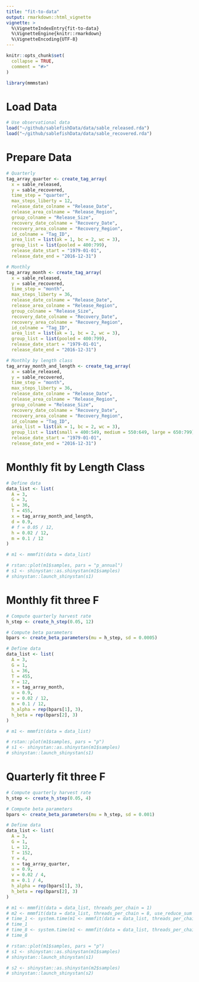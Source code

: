 ```yaml
---
title: "fit-to-data"
output: rmarkdown::html_vignette
vignette: >
  %\VignetteIndexEntry{fit-to-data}
  %\VignetteEngine{knitr::rmarkdown}
  %\VignetteEncoding{UTF-8}
---
```


```r
knitr::opts_chunk$set(
  collapse = TRUE,
  comment = "#>"
)
```

```r
library(mmmstan)
```


# Load Data
```r
# Use observational data
load("~/github/sablefishData/data/sable_released.rda")
load("~/github/sablefishData/data/sable_recovered.rda")

```

# Prepare Data
```r

# Quarterly
tag_array_quarter <- create_tag_array(
  x = sable_released,
  y = sable_recovered,
  time_step = "quarter",
  max_steps_liberty = 12,
  release_date_colname = "Release_Date",
  release_area_colname = "Release_Region",
  group_colname = "Release_Size",
  recovery_date_colname = "Recovery_Date",
  recovery_area_colname = "Recovery_Region",
  id_colname = "Tag_ID",
  area_list = list(ak = 1, bc = 2, wc = 3),
  group_list = list(pooled = 400:799),
  release_date_start = "1979-01-01",
  release_date_end = "2016-12-31")

# Monthly
tag_array_month <- create_tag_array(
  x = sable_released,
  y = sable_recovered,
  time_step = "month",
  max_steps_liberty = 36,
  release_date_colname = "Release_Date",
  release_area_colname = "Release_Region",
  group_colname = "Release_Size",
  recovery_date_colname = "Recovery_Date",
  recovery_area_colname = "Recovery_Region",
  id_colname = "Tag_ID",
  area_list = list(ak = 1, bc = 2, wc = 3),
  group_list = list(pooled = 400:799),
  release_date_start = "1979-01-01",
  release_date_end = "2016-12-31")

# Monthly by length class
tag_array_month_and_length <- create_tag_array(
  x = sable_released,
  y = sable_recovered,
  time_step = "month",
  max_steps_liberty = 36,
  release_date_colname = "Release_Date",
  release_area_colname = "Release_Region",
  group_colname = "Release_Size",
  recovery_date_colname = "Recovery_Date",
  recovery_area_colname = "Recovery_Region",
  id_colname = "Tag_ID",
  area_list = list(ak = 1, bc = 2, wc = 3),
  group_list = list(small = 400:549, medium = 550:649, large = 650:799),
  release_date_start = "1979-01-01",
  release_date_end = "2016-12-31")

```


# Monthly fit by Length Class
```r
# Define data
data_list <- list(
  A = 3,
  G = 3,
  L = 36,
  T = 455,
  x = tag_array_month_and_length,
  d = 0.9,
  # f = 0.05 / 12,
  h = 0.02 / 12,
  m = 0.1 / 12
)

# m1 <- mmmfit(data = data_list)

# rstan::plot(m1$samples, pars = "p_annual")
# s1 <- shinystan::as.shinystan(m1$samples)
# shinystan::launch_shinystan(s1)

```

# Monthly fit three F
```r
# Compute quarterly harvest rate
h_step <- create_h_step(0.05, 12)

# Compute beta parameters
bpars <- create_beta_parameters(mu = h_step, sd = 0.0005)

# Define data
data_list <- list(
  A = 3,
  G = 1,
  L = 36,
  T = 455,
  Y = 12,
  x = tag_array_month,
  u = 0.9,
  v = 0.02 / 12,
  m = 0.1 / 12,
  h_alpha = rep(bpars[1], 3),
  h_beta = rep(bpars[2], 3)
)

# m1 <- mmmfit(data = data_list)

# rstan::plot(m1$samples, pars = "p")
# s1 <- shinystan::as.shinystan(m1$samples)
# shinystan::launch_shinystan(s1)

```

# Quarterly fit three F
```r
# Compute quarterly harvest rate
h_step <- create_h_step(0.05, 4)

# Compute beta parameters
bpars <- create_beta_parameters(mu = h_step, sd = 0.001)

# Define data
data_list <- list(
  A = 3,
  G = 1,
  L = 12,
  T = 152,
  Y = 4,
  x = tag_array_quarter,
  u = 0.9,
  v = 0.02 / 4,
  m = 0.1 / 4,
  h_alpha = rep(bpars[1], 3),
  h_beta = rep(bpars[2], 3)
)

# m1 <- mmmfit(data = data_list, threads_per_chain = 1)
# m2 <- mmmfit(data = data_list, threads_per_chain = 8, use_reduce_sum = TRUE)
# time_1 <- system.time(m1 <- mmmfit(data = data_list, threads_per_chain = 1))
# time_1
# time_8 <- system.time(m1 <- mmmfit(data = data_list, threads_per_chain = 8))
# time_8

# rstan::plot(m1$samples, pars = "p")
# s1 <- shinystan::as.shinystan(m1$samples)
# shinystan::launch_shinystan(s1)

# s2 <- shinystan::as.shinystan(m2$samples)
# shinystan::launch_shinystan(s2)

```
